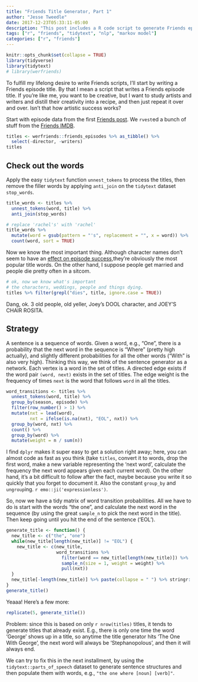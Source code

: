```yaml
---
title: "Friends Title Generator, Part 1"
author: "Jesse Tweedle"
date: 2017-12-23T05:33:11-05:00
description: "This post includes a R code script to generate Friends episode titles."
tags: ["r", "friends", "tidytext", "nlp", "markov model"]
categories: ["r", "friends"]
---
```


```r
knitr::opts_chunk$set(collapse = TRUE)
library(tidyverse)
library(tidytext)
# library(werfriends)
```

To fulfill my lifelong desire to write Friends scripts, I'll start by writing a Friends episode title. By that I mean a script that writes a Friends episode title. If you're like me, you want to be creative, but I want to study artists and writers and distill their creativity into a recipe, and then just repeat it over and over. Isn't that how artistic success works? 

Start with episode data from the first [Friends post](2017-12-18-rvest-friends-episodes.html). We `rvest`ed a bunch of stuff from the [Friends IMDB](http://www.imdb.com/title/tt0108778/).

``` r
titles <- werfriends::friends_episodes %>% as_tibble() %>%
  select(-director, -writers)
titles
```

## Check out the words

Apply the easy `tidytext` function `unnest_tokens` to process the titles, then remove the filler words by applying `anti_join` on the `tidytext` dataset `stop_words`.

``` r
title_words <- titles %>% 
  unnest_tokens(word, title) %>% 
  anti_join(stop_words)

# replace 'rachel's' with 'rachel'
title_words %>% 
  mutate(word = gsub(pattern = "'s", replacement = "", x = word)) %>% 
  count(word, sort = TRUE)
```

Now we know the most important thing. Although character names don't seem to have an [effect on episode success](2017-12-18-post-selection-inference-on-friends-titles-in-r.html),they're obviously the most popular title words. On the other hand, I suppose people get married and people die pretty often in a sitcom. 

``` r
# ok, now we know what's important
# the characters, weddings, people and things dying.
titles %>% filter(grepl("dies", title, ignore.case = TRUE))
```

Dang, ok. 3 old people, old yeller, Joey's DOOL character, and JOEY'S CHAIR ROSITA.

## Strategy

A sentence is a sequence of words. Given a word, e.g., "One", there is a probability that the next word in the sequence is "Where" (pretty high actually), and slightly different probabilities for all the other words ("With" is also very high). Thinking this way, we think of the sentence generator as a network. Each vertex is a word in the set of titles. A directed edge exists if the word pair `(word, next)` exists in the set of titles. The edge weight is the frequency of times `next` is the word that follows `word` in all the titles.

``` r
word_transitions <- titles %>% 
  unnest_tokens(word, title) %>% 
  group_by(season, episode) %>% 
  filter(row_number() > 1) %>% 
  mutate(nxt = lead(word), 
         nxt = ifelse(is.na(nxt), "EOL", nxt)) %>% 
  group_by(word, nxt) %>% 
  count() %>% 
  group_by(word) %>% 
  mutate(weight = n / sum(n))
```

I find `dplyr` makes it super easy to get a solution right away; here, you can almost code as fast as you think (take `titles`, convert it to words, drop the first word, make a new variable representing the 'next word', calculate the frequency the next word appears given each current word). On the other hand, it's a bit difficult to follow after the fact, maybe because you write it so quickly that you forget to document it. Also the constant `group_by` and `ungroup`ing. `r emo::ji('expressionless')`.

So, now we have a tidy matrix of word transition probabilities. All we have to do is start with the words "the one", and calculate the next word in the sequence (by using the great `sample_n` to pick the next word in the title). Then keep going until you hit the end of the sentence ('EOL').

``` r
generate_title <- function() {
  new_title <- c("the", "one")
  while(new_title[length(new_title)] != "EOL") {
    new_title <- c(new_title, 
                   word_transitions %>% 
                     filter(word == new_title[length(new_title)]) %>% 
                     sample_n(size = 1, weight = weight) %>% 
                     pull(nxt))
  }
  new_title[-length(new_title)] %>% paste(collapse = " ") %>% stringr::str_to_title()
}
generate_title()
```

Yeaaa! Here's a few more:

``` r
replicate(5, generate_title())
```

Problem: since this is based on only `r nrow(titles)` titles, it tends to generate titles that already exist. E.g., there is only one time the word 'George' shows up in a title, so anytime the title generator hits 'The One With George', the next word will always be 'Stephanopolous', and then it will always end.

We can try to fix this in the next installment, by using the `tidytext::parts_of_speech` dataset to generate sentence structures and then populate them with words, e.g., `"the one where [noun] [verb]"`.
